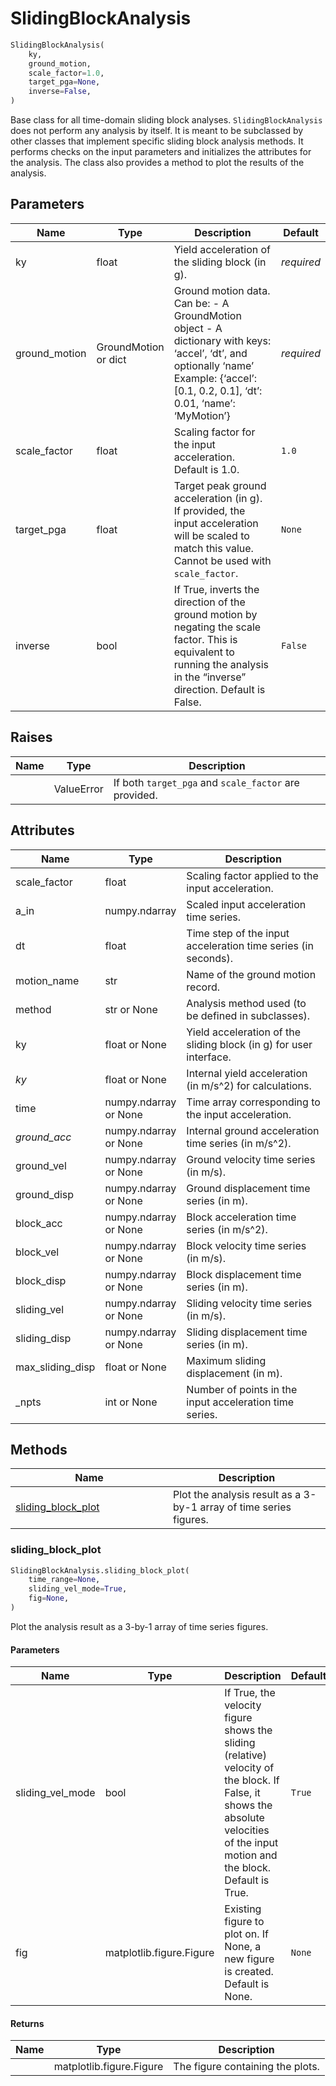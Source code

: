 # SlidingBlockAnalysis { #pyslammer.SlidingBlockAnalysis }

```python
SlidingBlockAnalysis(
    ky,
    ground_motion,
    scale_factor=1.0,
    target_pga=None,
    inverse=False,
)
```

Base class for all time-domain sliding block analyses. `SlidingBlockAnalysis` does not
perform any analysis by itself. It is meant to be subclassed by other classes that
implement specific sliding block analysis methods.
It performs checks on the input parameters and initializes the attributes for the analysis.
The class also provides a method to plot the results of the analysis.

## Parameters {.doc-section .doc-section-parameters}

| Name          | Type                 | Description                                                                                                                                                                              | Default    |
|---------------|----------------------|------------------------------------------------------------------------------------------------------------------------------------------------------------------------------------------|------------|
| ky            | float                | Yield acceleration of the sliding block (in g).                                                                                                                                          | _required_ |
| ground_motion | GroundMotion or dict | Ground motion data. Can be: - A GroundMotion object - A dictionary with keys: 'accel', 'dt', and optionally 'name'   Example: {'accel': [0.1, 0.2, 0.1], 'dt': 0.01, 'name': 'MyMotion'} | _required_ |
| scale_factor  | float                | Scaling factor for the input acceleration. Default is 1.0.                                                                                                                               | `1.0`      |
| target_pga    | float                | Target peak ground acceleration (in g). If provided, the input acceleration will be scaled to match this value. Cannot be used with `scale_factor`.                                      | `None`     |
| inverse       | bool                 | If True, inverts the direction of the ground motion by negating the scale factor. This is equivalent to running the analysis in the "inverse" direction. Default is False.               | `False`    |

## Raises {.doc-section .doc-section-raises}

| Name   | Type       | Description                                           |
|--------|------------|-------------------------------------------------------|
|        | ValueError | If both `target_pga` and `scale_factor` are provided. |

## Attributes {.doc-section .doc-section-attributes}

| Name             | Type                  | Description                                                        |
|------------------|-----------------------|--------------------------------------------------------------------|
| scale_factor     | float                 | Scaling factor applied to the input acceleration.                  |
| a_in             | numpy.ndarray         | Scaled input acceleration time series.                             |
| dt               | float                 | Time step of the input acceleration time series (in seconds).      |
| motion_name      | str                   | Name of the ground motion record.                                  |
| method           | str or None           | Analysis method used (to be defined in subclasses).                |
| ky               | float or None         | Yield acceleration of the sliding block (in g) for user interface. |
| _ky_             | float or None         | Internal yield acceleration (in m/s^2) for calculations.           |
| time             | numpy.ndarray or None | Time array corresponding to the input acceleration.                |
| _ground_acc_     | numpy.ndarray or None | Internal ground acceleration time series (in m/s^2).               |
| ground_vel       | numpy.ndarray or None | Ground velocity time series (in m/s).                              |
| ground_disp      | numpy.ndarray or None | Ground displacement time series (in m).                            |
| block_acc        | numpy.ndarray or None | Block acceleration time series (in m/s^2).                         |
| block_vel        | numpy.ndarray or None | Block velocity time series (in m/s).                               |
| block_disp       | numpy.ndarray or None | Block displacement time series (in m).                             |
| sliding_vel      | numpy.ndarray or None | Sliding velocity time series (in m/s).                             |
| sliding_disp     | numpy.ndarray or None | Sliding displacement time series (in m).                           |
| max_sliding_disp | float or None         | Maximum sliding displacement (in m).                               |
| _npts            | int or None           | Number of points in the input acceleration time series.            |

## Methods

| Name | Description |
| --- | --- |
| [sliding_block_plot](#pyslammer.SlidingBlockAnalysis.sliding_block_plot) | Plot the analysis result as a 3-by-1 array of time series figures. |

### sliding_block_plot { #pyslammer.SlidingBlockAnalysis.sliding_block_plot }

```python
SlidingBlockAnalysis.sliding_block_plot(
    time_range=None,
    sliding_vel_mode=True,
    fig=None,
)
```

Plot the analysis result as a 3-by-1 array of time series figures.

#### Parameters {.doc-section .doc-section-parameters}

| Name             | Type                     | Description                                                                                                                                                                     | Default   |
|------------------|--------------------------|---------------------------------------------------------------------------------------------------------------------------------------------------------------------------------|-----------|
| sliding_vel_mode | bool                     | If True, the velocity figure shows the sliding (relative) velocity of the block. If False, it shows the absolute velocities of the input motion and the block. Default is True. | `True`    |
| fig              | matplotlib.figure.Figure | Existing figure to plot on. If None, a new figure is created. Default is None.                                                                                                  | `None`    |

#### Returns {.doc-section .doc-section-returns}

| Name   | Type                     | Description                      |
|--------|--------------------------|----------------------------------|
|        | matplotlib.figure.Figure | The figure containing the plots. |